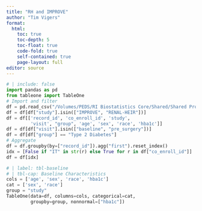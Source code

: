 ```yaml
--- 
title: "RH and IMPROVE"
author: "Tim Vigers"
format:
  html:
    toc: true
    toc-depth: 5
    toc-float: true
    code-fold: true
    self-contained: true
    page-layout: full
editor: source
--- 
```


```python
# | include: false
import pandas as pd
from tableone import TableOne
# Import and filter
df = pd.read_csv("/Volumes/PEDS/RI Biostatistics Core/Shared/Shared Projects/Laura/Peds Endo/Petter Bjornstad/Data Harmonization/Data Clean/harmonized_dataset.csv", low_memory=False, na_values="")
df = df[df["study"].isin(["IMPROVE", "RENAL-HEIR"])]
df = df[['record_id', 'co_enroll_id', 'study',
         'visit', "group", 'age', 'sex', 'race', 'hba1c']]
df = df[df["visit"].isin(["baseline", "pre_surgery"])]
df = df[df["group"] == "Type 2 Diabetes"]
# Aggregate
df = df.groupby(by=["record_id"]).agg("first").reset_index()
idx = [False if "IT" in str(r) else True for r in df["co_enroll_id"]]
df = df[idx]
```

```python
# | label: tbl-baseline
# | tbl-cap: Baseline Characteristics
cols = ['age', 'sex', 'race', 'hba1c']
cat = ['sex', 'race']
group = "study"
TableOne(data=df, columns=cols, categorical=cat,
         groupby=group, nonnormal=["hba1c"])
```
